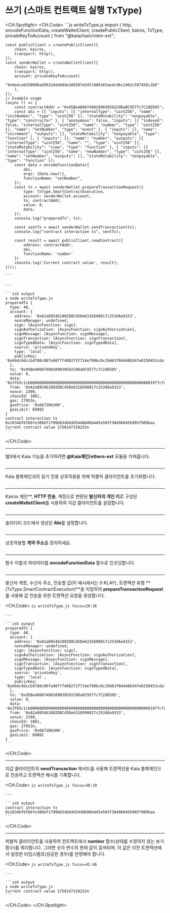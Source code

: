 # 쓰기 (스마트 컨트랙트 실행 TxType)


<Editor module="/src/pages/viem-ext/smart-contract/writeTxType.tsx" route={RoutePath.ViemExt_SmartContract_WriteTxType} />

<CH.Spotlight>
  <CH.Code>
    ```js writeTxType.js
    import {
        http,
        encodeFunctionData,
        createWalletClient, createPublicClient, kairos,
        TxType,
        privateKeyToAccount
    } from "@kaiachain/viem-ext";

    const publicClient = createPublicClient({
        chain: kairos,
        transport: http(),
    });
    const senderWallet = createWalletClient({
        chain: kairos,
        transport: http(),
        account: privateKeyToAccount(
            "0x0e4ca6d38096ad99324de0dde108587e5d7c600165ae4cd6c2462c597458c2b8"
        ),
    });
    // Example usage
    (async () => {
        const contractAddr = "0x95Be48607498109030592C08aDC9577c7C2dD505";
        const abi = [{ "inputs": [{ "internalType": "uint256", "name": "initNumber", "type": "uint256" }], "stateMutability": "nonpayable", "type": "constructor" }, { "anonymous": false, "inputs": [{ "indexed": false, "internalType": "uint256", "name": "number", "type": "uint256" }], "name": "SetNumber", "type": "event" }, { "inputs": [], "name": "increment", "outputs": [], "stateMutability": "nonpayable", "type": "function" }, { "inputs": [], "name": "number", "outputs": [{ "internalType": "uint256", "name": "", "type": "uint256" }], "stateMutability": "view", "type": "function" }, { "inputs": [{ "internalType": "uint256", "name": "newNumber", "type": "uint256" }], "name": "setNumber", "outputs": [], "stateMutability": "nonpayable", "type": "function" }];
        const data = encodeFunctionData({
            abi,
            args: [Date.now()],
            functionName: "setNumber",
        });
        const tx = await senderWallet.prepareTransactionRequest({
            type: TxType.SmartContractExecution,
            account: senderWallet.account,
            to: contractAddr,
            value: 0,
            data,
        });
        console.log("preparedTx", tx);

        const sentTx = await senderWallet.sendTransaction(tx);
        console.log("contract interaction tx", sentTx);

        const result = await publicClient.readContract({
            address: contractAddr,
            abi,
            functionName: 'number'
        })
        console.log('Current contract value', result);
    })();

    ```

    ---

    ```zsh output
    ❯ node writeTxType.js
    preparedTx {
      type: 48,
      account: {
        address: '0xA2a8854b1802D8Cd5De631E690817c253d6a9153',
        nonceManager: undefined,
        sign: [AsyncFunction: sign],
        signAuthorization: [AsyncFunction: signAuthorization],
        signMessage: [AsyncFunction: signMessage],
        signTransaction: [AsyncFunction: signTransaction],
        signTypedData: [AsyncFunction: signTypedData],
        source: 'privateKey',
        type: 'local',
        publicKey: '0x04dc9dccbd788c00fa98f7f4082f2f714e799bc0c29d63f04d48b54fe6250453cdaf06ca34ae8714cf3dae06bacdb78c7c2d4054bd38961d40853cd5f15955da79'
      },
      to: '0x95Be48607498109030592C08aDC9577c7C2dD505',
      value: 0,
      data: '0x3fb5c1cb000000000000000000000000000000000000000000000000000001977cfdd996',
      from: '0xA2a8854b1802D8Cd5De631E690817c253d6a9153',
      nonce: 2399,
      chainId: 1001,
      gas: 27953n,
      gasPrice: '0x66720b300',
      gasLimit: 69882
    }
    contract interaction tx 0x1834bf6fb6fe30bbf1799b03db6dd5448b0bb445e503f38496845b995f909baa
    Current contract value 1750147159253n
    ```
  </CH.Code>

  ---

  웹3에서 Kaia 기능을 추가하려면 **@Kaia체인/ethers-ext** 모듈을 가져옵니다.

  ```js writeTxType.js focus=1:7
  ```

  ---

  Kaia 블록체인과의 읽기 전용 상호작용을 위해 퍼블릭 클라이언트를 초기화합니다.

  ```js writeTxType.js focus=9:12
  ```

  ---

  Kairos 체인\*\*, **HTTP 전송**, 계정으로 변환된 **발신자의 개인 키**로 구성된 **createWalletClient**를 사용하여 지갑 클라이언트를 설정합니다.

  ```js writeTxType.js focus=13:19
  ```

  ---

  솔리디티 코드에서 생성된 **Abi**를 설정합니다.

  ```js writeTxType.js focus=22
  ```

  ---

  상호작용할 **계약 주소**를 정의하세요.

  ```js writeTxType.js focus=23
  ```

  ---

  함수 이름과 파라미터를 **encodeFunctionData** 함수로 인코딩합니다.

  ```js writeTxType.js focus=24:28
  ```

  ---

  발신자 계정, 수신자 주소, 전송할 값(이 예시에서는 0 KLAY), 트랜잭션 유형 \*\*(TxType.SmartContractExecution)\*\*을 지정하여 **prepareTransactionRequest**를 사용해 값 전송을 위한 트랜잭션 요청을 생성합니다.

  <CH.Code>
    ```js writeTxType.js focus=29:36
    ```

    ---

    ```zsh output
    preparedTx {
      type: 48,
      account: {
        address: '0xA2a8854b1802D8Cd5De631E690817c253d6a9153',
        nonceManager: undefined,
        sign: [AsyncFunction: sign],
        signAuthorization: [AsyncFunction: signAuthorization],
        signMessage: [AsyncFunction: signMessage],
        signTransaction: [AsyncFunction: signTransaction],
        signTypedData: [AsyncFunction: signTypedData],
        source: 'privateKey',
        type: 'local',
        publicKey: '0x04dc9dccbd788c00fa98f7f4082f2f714e799bc0c29d63f04d48b54fe6250453cdaf06ca34ae8714cf3dae06bacdb78c7c2d4054bd38961d40853cd5f15955da79'
      },
      to: '0x95Be48607498109030592C08aDC9577c7C2dD505',
      value: 0,
      data: '0x3fb5c1cb000000000000000000000000000000000000000000000000000001977cfdd996',
      from: '0xA2a8854b1802D8Cd5De631E690817c253d6a9153',
      nonce: 2399,
      chainId: 1001,
      gas: 27953n,
      gasPrice: '0x66720b300',
      gasLimit: 69882
    }
    ```
  </CH.Code>

  ---

  지갑 클라이언트의 **sendTransaction** 메서드를 사용해 트랜잭션을 Kaia 블록체인으로 전송하고 트랜잭션 해시를 기록합니다.

  <CH.Code>
    ```js writeTxType.js focus=38:39
    ```

    ---

    ```zsh output
    contract interaction tx 0x1834bf6fb6fe30bbf1799b03db6dd5448b0bb445e503f38496845b995f909baa
    ```
  </CH.Code>

  ---

  퍼블릭 클라이언트를 사용하여 컨트랙트에서 **number** 함수(상태를 수정하지 않는 보기 함수)를 쿼리합니다. 그러면 숫자 변수의 현재 값이 검색되며, 이 값은 이전 트랜잭션에서 설정한 타임스탬프(성공한 경우)를 반영해야 합니다.

  <CH.Code>
    ```js writeTxType.js focus=41:46
    ```

    ---

    ```zsh output
    ❯ node writeTxType.js
    Current contract value 1750147159253n
    ```
  </CH.Code>
</CH.Spotlight>
